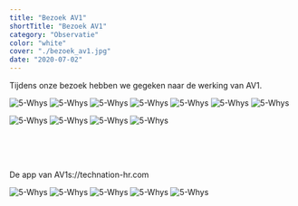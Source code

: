 ```yaml
---
title: "Bezoek AV1"
shortTitle: "Bezoek AV1"
category: "Observatie"
color: "white"
cover: "./bezoek_av1.jpg"
date: "2020-07-02"
---
```


Tijdens onze bezoek hebben we gegeken naar de werking van AV1. 

![5-Whys](https://technation-hr.com/images/stappen/bezoek_av1/2.jpg "5-whys")
![5-Whys](https://technation-hr.com/images/stappen/bezoek_av1/3.jpg "5-whys")
![5-Whys](https://technation-hr.com/images/stappen/bezoek_av1/4.jpg "5-whys")
![5-Whys](https://technation-hr.com/images/stappen/bezoek_av1/9.jpg "5-whys")
![5-Whys](https://technation-hr.com/images/stappen/bezoek_av1/6.jpg "5-whys")
![5-Whys](https://technation-hr.com/images/stappen/bezoek_av1/7.jpg "5-whys")
![5-Whys](https://technation-hr.com/images/stappen/bezoek_av1/8.jpg "5-whys")

![5-Whys](https://technation-hr.com/images/stappen/bezoek_av1/10.jpg "5-whys")
![5-Whys](https://technation-hr.com/images/stappen/bezoek_av1/11.jpg "5-whys")
![5-Whys](https://technation-hr.com/images/stappen/bezoek_av1/12.jpg "5-whys")
![5-Whys](https://technation-hr.com/images/stappen/bezoek_av1/13.jpg "5-whys")

<br />
<br />
<br />

De app van AV1s://technation-hr.com

![5-Whys](https://technation-hr.com/images/stappen/bezoek_av1/5.jpg "5-whys")
![5-Whys](https://technation-hr.com/images/stappen/bezoek_av1/1.jpg "5-whys")
![5-Whys](https://technation-hr.com/images/stappen/bezoek_av1/1_1.jpg "5-whys")
![5-Whys](https://technation-hr.com/images/stappen/bezoek_av1/1_2.jpg "5-whys")
![5-Whys](https://technation-hr.com/images/stappen/bezoek_av1/1_3.jpg "5-whys")
